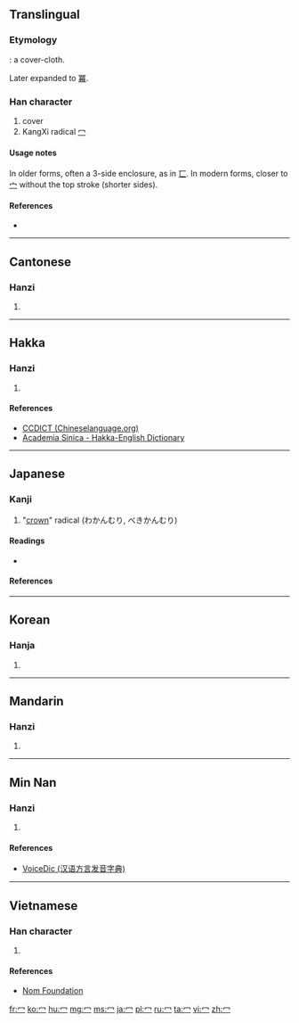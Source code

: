 {{also|宀|勹|匸}}
==Translingual==
{{stroke order|type=animate}}

===Etymology===
{{liushu|p}}: a cover-cloth.

Later expanded to [[冪]].

===Han character===
{{Han char|rn=14|rad=冖|as=00|sn=2|four=|canj=戈弓 (IN), 中弓 (LN), XX中弓 (XXLN)}}

# cover
# KangXi radical [[Index:Chinese radical/冖|冖]]

====Usage notes====
In older forms, often a 3-side enclosure, as in [[匸]]. In modern forms, closer to [[宀]] without the top stroke (shorter sides).

====References====
* {{Han ref|kx=0130.120|dkj=01565|dj=0292.120|hdz=10302.140|uh=5196|ud=20886}}

----

==Cantonese==

===Hanzi===
{{yue-hanzi|jyut=[[mik6]]|y=mik6}}

# {{defn|lang=yue|sort=冖00}}

----

==Hakka==

===Hanzi===
{{hak-hanzi|poj=met|gd=met<sup>8</sup> [Hailu]}}

# {{defn|lang=hak|sort=冖00}}

====References====
*[http://www.chineselanguage.org/dictionaries/?mode=view&module=chardict&query=%E5%86%96 CCDICT (Chineselanguage.org)]
*[http://minhakka.ling.sinica.edu.tw/bkg/hakyin/search.php?DETAIL=1&LIMIT=id=24208&dbname=su_tian_1&graph=2 Academia Sinica - Hakka-English Dictionary]

----

==Japanese==

===Kanji===
{{ja-kanji|grade=r|rs=冖00}}

# "[[crown]]" radical (わかんむり, べきかんむり)

====Readings====
* {{ja-readings|kanon=[[べき]] (beki)|goon=[[みゃく]] (myaku)|kun=[[おおう]] (oou)}}

====References====
{{ja-kref
|jis= 514C 
|ku= 4944 
|shift= 996b
|euc= D1CC
|freq= ''radical''
|nelson=''not listed'' 
|newnelson= 398
|halpern= 3353 
|kld= ''not listed''
|heisig= ''not listed''
|tuttle= 2i0.1
}}

----

==Korean==

===Hanja===
{{ko-hanja|hangeul=멱|rv=myeok|mr=myŏk}}

# {{defn|lang=ko|sort=冖00}}

[[Category:CJKV radicals| ]]

----

==Mandarin==

===Hanzi===
{{cmn-hanzi|pin=[[mì]] ([[mi4]])|wg=mi<sup>4</sup>}}

# {{defn|lang=cmn|sort=冖00}}

----

==Min Nan==

===Hanzi===
{{nan-hanzi|poj=|tlpa=mi̍k (mik<sup>8</sup>)|gd=miak<sup>8</sup>}}

# {{defn|lang=nan|sort=冖00}}

====References====
*[http://cn.voicedic.com/ VoiceDic (汉语方言发音字典)]

----

==Vietnamese==

===Han character===
{{vi-hantu|[[mịch]]|rs=冖00}}

# {{defn|lang=vi|sort=冖00}}

====References====
*[http://nomfoundation.org/common/nom_details.php?codepoint=5196 Nom Foundation]

[[fr:冖]]
[[ko:冖]]
[[hu:冖]]
[[mg:冖]]
[[ms:冖]]
[[ja:冖]]
[[pl:冖]]
[[ru:冖]]
[[ta:冖]]
[[vi:冖]]
[[zh:冖]]